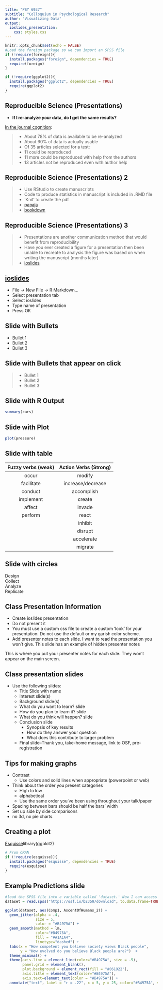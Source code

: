 ```yaml
---
title: "PSY 6937"
subtitle: "Colloquium in Psychological Research"
author: "Visualizing Data"
output:
  ioslides_presentation:
    css: styles.css
---
```


```r
knitr::opts_chunk$set(echo = FALSE)
#Load the foreign package so we can import an SPSS file
if (!require(foreign)){
  install.packages("foreign", dependencies = TRUE)
  require(foreign)
}

if (!require(ggplot2)){
  install.packages("ggplot2", dependencies = TRUE)
  require(ggplot2)
}
```
## Reproducible Science (Presentations)
- **If I re-analyze your data, do I get the same results?**

[In the journal cognition](http://rsos.royalsocietypublishing.org/content/5/8/180448):

>- About 78% of data is available to be re-analyzed
>- About 60% of data is actually usable
>- Of 35 articles selected for a test:
>- 11 could be reproduced
>- 11 more could be reproduced with help from the authors
>- 13 articles not be reproduced even with author help

## Reproducible Science (Presentations) 2

>- Use RStudio to create manuscripts
>- Code to produce statistics in manuscript is included in .RMD file
>- 'Knit' to create the pdf
>- [papaja](https://github.com/crsh/papaja)
>- [bookdown](https://bookdown.org)

## Reproducible Science (Presentations) 3

>- Presentations are another communication method that would benefit from reproducibility
>- Have you ever created a figure for a presentation then been unable to recreate to analysis the figure was based on when writing the manuscript (months later)
>- [ioslides](https://rmarkdown.rstudio.com/ioslides_presentation_format)

## [ioslides](https://rmarkdown.rstudio.com/ioslides_presentation_format)

- File -> New File -> R Markdown...
- Select presentation tab
- Select ioslides
- Type name of presentation
- Press OK

## Slide with Bullets

- Bullet 1
- Bullet 2
- Bullet 3

## Slide with Bullets that appear on click

>- Bullet 1
>- Bullet 2
>- Bullet 3

## Slide with R Output

```r
summary(cars)
```

## Slide with Plot

```r
plot(pressure)
```

## Slide with table
|Fuzzy verbs (weak)|Action Verbs (Strong)|
|:----------------:|:-------------------:|
|occur             |modify               |
|facilitate        |increase/decrease    |
|conduct           |accomplish           |
|implement         |create               |
|affect            |invade               |
|perform           |react                |
|                  |inhibit              |
|                  |disrupt              |
|                  |accelerate           |
|                  |migrate              |

## Slide with circles

<div class="circle-text">Design</div>
<div class="circle-text" >Collect</div>
<div class="circle-text" >Analyze</div>
<div class="circle-text-emphasis" >Replicate</div>

## Class Presentation Information

- Create ioslides presentation
- Do not present it
- You must use a custom css file to create a custom 'look' for your presentation. Do not use the default or my garish color scheme.
- Add presenter notes to each slide. I want to read the presentation you won't give. This slide has an example of hidden presenter notes

<div class="notes">
This is where you put your presenter notes for each slide. They won't appear on the main screen.
</div>


## Class presentation slides
- Use the following slides:
    - Title Slide with name
    - Interest slide(s)
    - Background slide(s)
    - What do you want to learn? slide
    - How do you plan to learn it? slide 
    - What do you think will happen? slide 
    - Conclusion slide
        - Synopsis of key results
        - How do they answer your question
        - What does this contribute to larger problem
    - Final slide--Thank you, take-home message, link to OSF, pre-registration

## Tips for making graphs
- Contrast
    - Use colors and solid lines when appropriate (powerpoint or web)
- Think about the order you present categories
    - High to low
    - alphabetical
    - Use the same order you've been using throughout your talk/paper
- Spacing between bars should be half the bars' width
- Set up side by side comparisons
- no 3d, no pie charts


## Creating a plot
[Esquisse](https://github.com/dreamRs/esquisse)library(ggplot2)

```r
# From CRAN
if (!require(esquisse)){
  install.packages("esquisse", dependencies = TRUE)
  require(esquisse)
}
```


## Example Predictions slide

```r
#load the SPSS file into a variable called 'dataset.' Now I can access the SPSS file just by referring to 'dataset'
dataset = read.spss("https://osf.io/b2359/download", to.data.frame=TRUE, use.value.labels = FALSE)

ggplot(dataset, aes(Comp1, AscentOfHumans_2)) + 
  geom_jitter(alpha = .4, 
              size = 5, 
              color = "#B4975A") + 
  geom_smooth(method = lm, 
              color="#B4975A", 
              fill = "#A1A1A4", 
              linetype="dashed") + 
  labs(x = "How competent you believe society views Black people", 
       y = "How evolved do you believe Black people are?")  + 
  theme_minimal() + 
  theme(axis.line = element_line(color="#B4975A", size = .5), 
        panel.grid = element_blank(),
        plot.background = element_rect(fill = "#061922"), 
        axis.title = element_text(color="#B4975A"), 
        axis.text=element_text(color = "#B4975A")) + 
  annotate("text", label = "r = .22", x = 5, y = 25, color="#B4975A", size=10)
```

  

